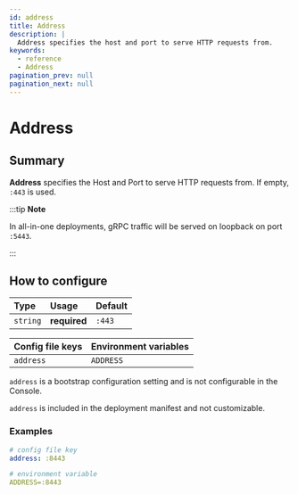 ```yaml
---
id: address
title: Address
description: |
  Address specifies the host and port to serve HTTP requests from.
keywords:
  - reference
  - Address
pagination_prev: null
pagination_next: null
---
```



# Address

## Summary

**Address** specifies the Host and Port to serve HTTP requests from. If empty, `:443` is used.

:::tip **Note**

In all-in-one deployments, gRPC traffic will be served on loopback on port `:5443`.

:::

## How to configure

| **Type** | **Usage**    | **Default** |
| :------- | :----------- | :---------- |
| `string` | **required** | `:443`      |

<Tabs>
<TabItem label="Core" value="Core">

| **Config file keys** | **Environment variables** |
| :------------------- | :------------------------ |
| `address`            | `ADDRESS`                 |

</TabItem>
<TabItem label="Enterprise" value="Enterprise">

`address` is a bootstrap configuration setting and is not configurable in the Console.

</TabItem>
<TabItem label="Kubernetes" value="Kubernetes">

`address` is included in the deployment manifest and not customizable.

</TabItem>
</Tabs>

### Examples

```yaml
# config file key
address: :8443

# environment variable
ADDRESS=:8443
```
